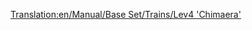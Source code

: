 [[Translation:en/Manual/Base Set/Trains/Lev4 'Chimaera']]
{{ru/Перевод|en/Manual/Base Set/Trains/Lev4 'Chimaera'|1}}
{{ru/Manual/Base Set/Trains/Поезда|Image=[[File:en/Manual/Base Set/Trains/Lev4chimaerarhead.png]]
|Name=Lev4 'Chimaera'
|Cost=£111,328 ($222,656)
|Speed=643 км/ч (402 миль/ч)
|Weight=300 т
|Power=20,000 л.с. (14.914 кВт)
|Annual=£3,584 ($7,168)
|Designed=2038
|Lifespan=20
|Capacity=нет
|Description=Самый быстрый локомотив в игре, двухсекционный.

Популярный локомотив в поздней стадии игры. Основной недостаток относительно сдвоенного Lev3 - очень слабое ускорение, из-за меньшей мощности и большей массы. Основное преимущество - максимальная скорость выше на 33%. Способен раскрыть свой потенциал на длинных дистанциях с небольшим количеством развязок и низкой плотностью потока.
|Real-life=Прототипа в реальной жизни нет. Может быть, через несколько лет, когда магнитопланы станут реальной технологией, вы сможете здесь написать о локомотиве-маглеве четвёртого поколения. Этот локомотив напоминает поезда [http://www.transrapid.de Transrapid] 9(?), а так же [http://starwars.wikia.com/wiki/StarSpeeder_3000 Starspeeder 3000] из Дмснеевского аттракциона Star Tours.

}}